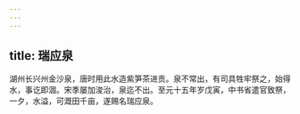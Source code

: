 ```yaml
---
---
---
```

title: 瑞应泉
---




湖州长兴州金沙泉，唐时用此水造紫笋茶进贡。泉不常出，有司具牲牢祭之，始得水，事讫即涸。宋季屡加浚治，泉迄不出。至元十五年岁戊寅，中书省遣官致祭，一夕，水溢，可溉田千亩，遂赐名瑞应泉。